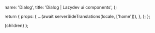 

  name: 'Dialog',
  title: 'Dialog | Lazydev ui components',
};

  return {
    props: {
      ...(await serverSideTranslations(locale, ['home'])),
    },
  };
};

<div className="h-screen"></div>

  <NestedLayout name={meta.name} title={meta.title}>
    {children}
  </NestedLayout>
);


